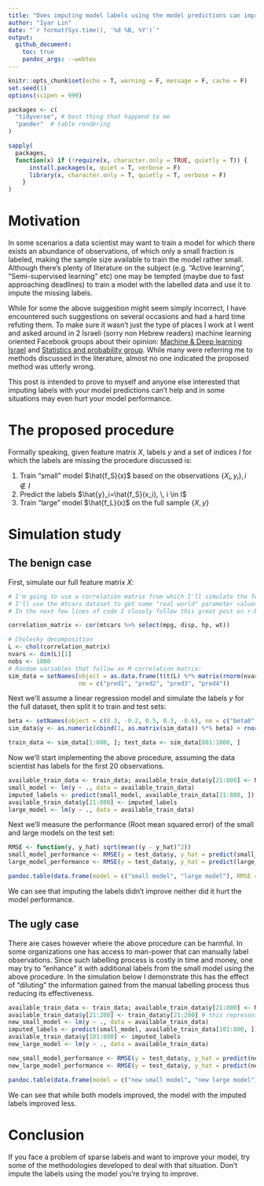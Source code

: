 ```yaml
---
title: "Does imputing model labels using the model predictions can improve it's performance?"
author: "Iyar Lin"
date: "`r format(Sys.time(), '%d %B, %Y')`"
output: 
  github_document:
    toc: true
    pandoc_args: --webtex
---
```


```r
knitr::opts_chunk$set(echo = T, warning = F, message = F, cache = F)
set.seed(1)
options(scipen = 999)

packages <- c(
  "tidyverse", # best thing that happend to me
  "pander"  # table rendering
)

sapply(
  packages,
  function(x) if (!require(x, character.only = TRUE, quietly = T)) {
      install.packages(x, quiet = T, verbose = F)
      library(x, character.only = T, quietly = T, verbose = F)
    }
)
```

# Motivation

In some scenarios a data scientist may want to train a model for which there exists an abundance of observations, of which only a small fraction is labeled, making the sample size available to train the model rather small. Although there's plenty of literature on the subject (e.g. "Active learning", "Semi-supervised learning" etc) one may be tempted (maybe due to fast approaching deadlines) to train a model with the labelled data and use it to impute the missing labels.

While for some the above suggestion might seem simply incorrect, I have encountered such suggestions on several occasions and had a hard time refuting them. To make sure it wasn't just the type of places I work at I went and asked around in 2 Israeli (sorry non Hebrew readers) machine learning oriented Facebook groups about their opinion: [Machine & Deep learning Israel](https://www.facebook.com/groups/543283492502370/permalink/1158551544308892/) and [Statistics and probability group](https://www.facebook.com/groups/statprob/permalink/767687730239611/). While many were referring me to methods discussed in the literature, almost no one indicated the proposed method was utterly wrong. 

This post is intended to prove to myself and anyone else interested that imputing labels with your model predictions can't help and in some situations may even hurt your model performance.

# The proposed procedure

Formally speaking, given feature matrix $X$, labels $y$ and a set of indices $I$ for which the labels are missing the procedure discussed is:

1. Train "small" model $\hat{f_S}(x)$ based on the observations $\{X_i,y_i\}, \, i \notin I$
1. Predict the labels $\hat{y}_i=\hat{f_S}(x_i), \, i \in I$
1. Train "large" model $\hat{f_L}(x)$ on the full sample $\{X, y\}$

# Simulation study  
## The benign case  

First, simulate our full feature matrix $X$:

```r
# I'm going to use a correlation matrix from which I'll simulate the feature matrix X. 
# I'll use the mtcars dataset to get some "real world" parameter values. 
# In the next few lines of code I closely follow this great post on r-bloggers: https://www.r-bloggers.com/simulating-data-following-a-given-covariance-structure/

correlation_matrix <- cor(mtcars %>% select(mpg, disp, hp, wt))

# Cholesky decomposition
L <- chol(correlation_matrix)
nvars <- dim(L)[1]
nobs <- 1000
# Random variables that follow an M correlation matrix:
sim_data = setNames(object = as.data.frame(t(t(L) %*% matrix(rnorm(nvars*nobs), nrow=nvars, ncol=nobs))), 
                    nm = c("pred1", "pred2", "pred3", "pred4"))
```

Next we'll assume a linear regression model and simulate the labels $y$ for the full dataset, then split it to train and test sets:

```r
beta <- setNames(object = c(0.3, -0.2, 0.5, 0.3, -0.6), nm = c("beta0", "beta1", "beta2", "beta3", "beta4"))
sim_data$y <- as.numeric(cbind(1, as.matrix(sim_data)) %*% beta) + rnorm(nobs)

train_data <- sim_data[1:800, ]; test_data <- sim_data[801:1000, ]
```

Now we'll start implementing the above procedure, assuming the data scientist has labels for the first 20 observations.

```r
available_train_data <- train_data; available_train_data$y[21:800] <- NA
small_model <- lm(y ~ ., data = available_train_data)
imputed_labels <- predict(small_model, available_train_data[21:800, ])
available_train_data$y[21:800] <- imputed_labels
large_model <- lm(y ~ ., data = available_train_data)
```

Next we'll measure the performance (Root mean squared error) of the small and large models on the test set:

```r
RMSE <- function(y, y_hat) sqrt(mean((y - y_hat)^2))
small_model_performance <- RMSE(y = test_data$y, y_hat = predict(small_model, test_data))
large_model_performance <- RMSE(y = test_data$y, y_hat = predict(large_model, test_data))

pandoc.table(data.frame(model = c("small model", "large model"), RMSE = c(small_model_performance, large_model_performance)))
```

We can see that imputing the labels didn't improve neither did it hurt the model performance.

## The ugly case

There are cases however where the above procedure can be harmful. In some organizations one has access to man-power that can manually label observations. Since such labelling process is costly in time and money, one may try to "enhance" it with additional labels from the small model using the above procedure. In the simulation below I demonstrate this has the effect of "diluting" the information gained from the manual labelling process thus reducing its effectiveness.

```r
available_train_data <- train_data; available_train_data$y[21:800] <- NA
available_train_data$y[21:200] <- train_data$y[21:200] # this represents manual labelling of additional 180 observations
new_small_model <- lm(y ~ ., data = available_train_data)
imputed_labels <- predict(small_model, available_train_data[101:800, ])
available_train_data$y[101:800] <- imputed_labels
new_large_model <- lm(y ~ ., data = available_train_data)

new_small_model_performance <- RMSE(y = test_data$y, y_hat = predict(new_small_model, test_data))
new_large_model_performance <- RMSE(y = test_data$y, y_hat = predict(new_large_model, test_data))

pandoc.table(data.frame(model = c("new small model", "new large model"), RMSE = c(new_small_model_performance, new_large_model_performance)))
```

We can see that while both models improved, the model with the imputed labels improved less.

# Conclusion

If you face a problem of sparse labels and want to improve your model, try some of the methodologies developed to deal with that situation. Don't impute the labels using the model you're trying to improve.